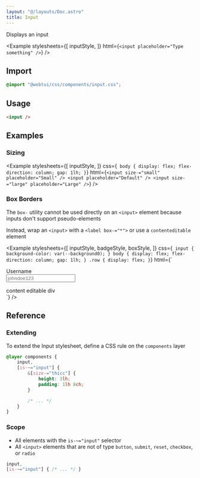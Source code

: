 ```yaml
---
layout: "@/layouts/Doc.astro"
title: Input
---
```



Displays an input

<Example 
    stylesheets={[
        inputStyle, 
    ]}
    html={`<input placeholder="Type something" />`}
/>

## Import

```css
@import "@webtui/css/components/input.css";
```

## Usage

```html
<input />
```

## Examples

### Sizing

<Example 
    stylesheets={[
        inputStyle, 
    ]}
css={`
body {
    display: flex;
    flex-direction: column;
    gap: 1lh;
}`}
    html={`
<input size-="small" placeholder="Small" />
<input placeholder="Default" />
<input size-="large" placeholder="Large" />
`}
/>

### Box Borders

The `box-` utility cannot be used directly on an `<input>` element because inputs don't support pseudo-elements

Instead, wrap an `<input>` with a `<label box-="*">` or use a `contenteditable` element

<Example 
    stylesheets={[
        inputStyle, 
        badgeStyle,
        boxStyle, 
    ]}
css={`
input {
    background-color: var(--background0);
}
body {
    display: flex;
    flex-direction: column;
    gap: 1lh;
}
.row {
    display: flex;
}`}
html={`
<label box-="round contain:!top">
    <div clas="row">
        <span is-="badge" variant-="background0">Username</span>
    </div>
    <input placeholder="johndoe123" />
</label>
<div contenteditable box-="round">
    content editable div
</div>`}
/>

## Reference

### Extending

To extend the Input stylesheet, define a CSS rule on the `components` layer

```css
@layer components {
    input,
    [is-~="input"] {
        &[size-="thicc"] {
            height: 3lh;
            padding: 1lh 8ch;
        }

        /* ... */
    }
}
```

### Scope

- All elements with the `is-~="input"` selector
- All `<input>` elements that are not of type `button`, `submit`, `reset`, `checkbox`, or `radio`

```css
input,
[is-~="input"] { /* ... */ }
```
